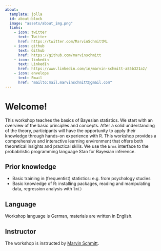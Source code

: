 ```yaml
---
about:
  template: jolla
  id: about-block
  image: "assets/about_img.png"
  links:
    - icon: twitter
      text: Twitter
      href: https://twitter.com/MarvinSchmittML
    - icon: github
      text: Github
      href: https://github.com/marvinschmitt
    - icon: linkedin
      text: LinkedIn
      href: https://www.linkedin.com/in/marvin-schmitt-a85b321a2/
    - icon: envelope
      text: Email
      href: "mailto:mail.marvinschmitt@gmail.com"  
---
```


::: {#about-block}
:::

# Welcome!

This workshop teaches the basics of Bayesian statistics. We start with an overview of the basic principles and concepts. After a solid understanding of the theory, participants will have the opportunity to apply their knowledge through hands-on experience with R. This workshop provides a comprehensive and interactive learning environment that offers both theoretical insights and practical skills. We use the `brms` interface to the probabilistic programming language Stan for Bayesian inference.

## Prior knowledge

- Basic training in (frequentist) statistics: e.g. from psychology studies
- Basic knowledge of R: installing packages, reading and manipulating data, regression analysis with `lm()`

## Language

Workshop language is German, materials are written in English.

## Instructor

The workshop is instructed by [Marvin Schmitt](https://www.marvinschmitt.com).
